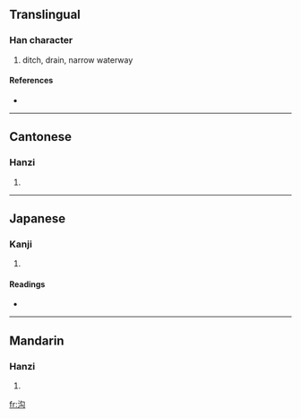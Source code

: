 {{see|溝}}
==Translingual==

===Han character===
{{Han char|rn=85|rad=水|as=04|sn=7|four=|canj=水心戈 (EPI), X水心戈 (XEPI)}}

# ditch, drain, narrow waterway

====References====
* {{Han ref|kx=0612.080|dkj=17222|dj=1005.120|hdz=31571.010|uh=6C9F|ud=27807}}

----

==Cantonese==

===Hanzi===
{{yue-hanzi|jyut=|y=gau1}}

# {{defn|Cantonese}}

----

==Japanese==

===Kanji===
{{ja-kanji|grade=|rs=水04}}

# {{defn|Japanese}}

====Readings====
* {{ja-readings|on=[[こう]] (kō), [[く]] (ku)|kun=}}

----

==Mandarin==

===Hanzi===
{{cmn-hanzi|tra=溝|pin=[[gōu]] ([[gou1]])|wg=kou<sup>1</sup>}}

# {{defn|Mandarin}}

[[fr:沟]]